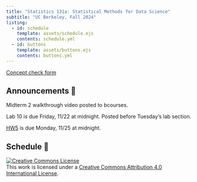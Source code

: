 ```yaml
---
title: "Statistics 131a: Statistical Methods for Data Science"
subtitle: "UC Berkeley, Fall 2024"
listing:
  - id: schedule
    template: assets/schedule.ejs
    contents: schedule.yml
  - id: buttons
    template: assets/buttons.ejs
    contents: buttons.yml
---
```


::: {#buttons}
:::

<!-- [All information on the course website is subject to change before August 28th, 2024.] -->

<!-- ::: {.callout-note title="Welcome to Week 2"} -->

<!-- Things are picking up now. -->

<!-- ::: -->

[Concept check form](https://docs.google.com/forms/d/e/1FAIpQLScnthLeOwlfNrkCJ69LWgWnmaA-qTNcbtxrHgMmWD4LCZVNug/viewform?usp=sf_link)\

## Announcements 📣

Midterm 2 walkthrough video posted to bcourses.

Lab 10 is due Friday, 11/22 at midnight. Posted before Tuesday's lab section.

[HW5](assignment5.html) is due Monday, 11/25 at midnight.

## Schedule 📅

<!-- For a style similar to that of [Stat 20](https://stat20.berkeley.edu/fall-2024), modify `index.qmd` to point to `assets/{schedule-alt.ejs,buttons-alt.ejs}` and to `{schedule-alt.yml,buttons-alt.yml}` and `_quarto.yml` to point to `assets/styles-alt.scss`. -->

::: {#schedule}
:::

<a rel="license" href="http://creativecommons.org/licenses/by/4.0/"><img src="https://i.creativecommons.org/l/by/4.0/88x31.png" alt="Creative Commons License" style="border-width:0"/></a><br />This work is licensed under a <a rel="license" href="http://creativecommons.org/licenses/by/4.0/">Creative Commons Attribution 4.0 International License</a>.
